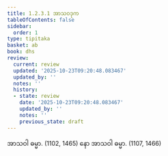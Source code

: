 ```yaml
---
title: 1.2.3.1 အာသဝဒုက
tableOfContents: false
sidebar:
  order: 1
type: tipitaka
basket: ab
book: dhs
review:
  current: review
  updated: '2025-10-23T09:20:48.083467'
  updated_by: ''
  notes: ''
  history:
  - state: review
    date: '2025-10-23T09:20:48.083467'
    updated_by: ''
    notes: ''
    previous_state: draft
---
```



<ReviewStatus review={frontmatter.review} showDetails={true} />

<HypothesisAnnotation frontmatter={frontmatter} />

<DynamicBreadcrumb />

<Division number="36" book="dhs" e="ch" v="29" p="7">

<Paragraph number="97" book="dhs">
အာသဝါ ဓမ္မာ. (<Emphasis>1102, 1465</Emphasis>)
</Paragraph>

<Paragraph number="98" book="dhs">
နော အာသဝါ ဓမ္မာ. (<Emphasis>1107, 1466</Emphasis>)
</Paragraph>
</Division>